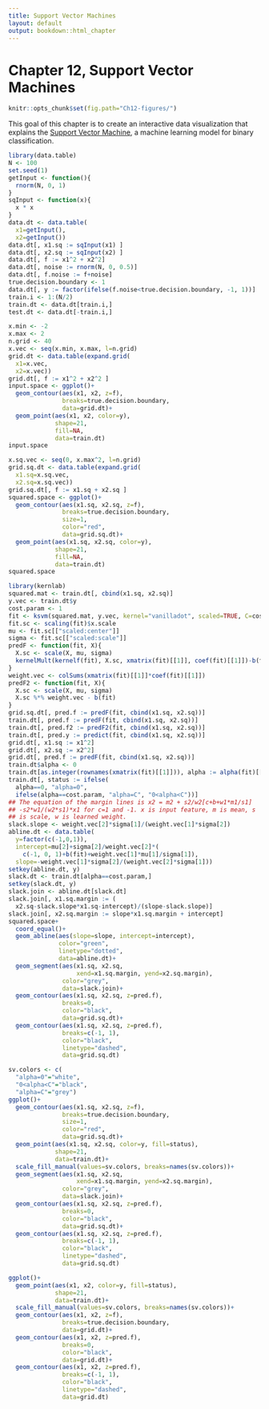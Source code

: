 ```yaml
---
title: Support Vector Machines
layout: default
output: bookdown::html_chapter
---
```


# Chapter 12, Support Vector Machines

```r
knitr::opts_chunk$set(fig.path="Ch12-figures/")
```

This goal of this chapter is to create an interactive data
visualization that explains the
[Support Vector Machine](https://en.wikipedia.org/wiki/Support_vector_machine),
a machine learning model for binary classification.

```r
library(data.table)
N <- 100
set.seed(1)
getInput <- function(){
  rnorm(N, 0, 1)
}
sqInput <- function(x){
  x * x
}
data.dt <- data.table(
  x1=getInput(),
  x2=getInput())
data.dt[, x1.sq := sqInput(x1) ]
data.dt[, x2.sq := sqInput(x2) ]
data.dt[, f := x1^2 + x2^2]
data.dt[, noise := rnorm(N, 0, 0.5)]
data.dt[, f.noise := f+noise]
true.decision.boundary <- 1
data.dt[, y := factor(ifelse(f.noise<true.decision.boundary, -1, 1))]
train.i <- 1:(N/2)
train.dt <- data.dt[train.i,]
test.dt <- data.dt[-train.i,]
```

```r
x.min <- -2
x.max <- 2
n.grid <- 40
x.vec <- seq(x.min, x.max, l=n.grid)
grid.dt <- data.table(expand.grid(
  x1=x.vec,
  x2=x.vec))
grid.dt[, f := x1^2 + x2^2 ]
input.space <- ggplot()+
  geom_contour(aes(x1, x2, z=f),
               breaks=true.decision.boundary,
               data=grid.dt)+
  geom_point(aes(x1, x2, color=y),
             shape=21,
             fill=NA,
             data=train.dt)
input.space
```

```r
x.sq.vec <- seq(0, x.max^2, l=n.grid)
grid.sq.dt <- data.table(expand.grid(
  x1.sq=x.sq.vec,
  x2.sq=x.sq.vec))
grid.sq.dt[, f := x1.sq + x2.sq ]
squared.space <- ggplot()+
  geom_contour(aes(x1.sq, x2.sq, z=f),
               breaks=true.decision.boundary,
               size=1,
               color="red",
               data=grid.sq.dt)+
  geom_point(aes(x1.sq, x2.sq, color=y),
             shape=21,
             fill=NA,
             data=train.dt)
squared.space

```

```r
library(kernlab)
squared.mat <- train.dt[, cbind(x1.sq, x2.sq)]
y.vec <- train.dt$y
cost.param <- 1
fit <- ksvm(squared.mat, y.vec, kernel="vanilladot", scaled=TRUE, C=cost.param)
fit.sc <- scaling(fit)$x.scale
mu <- fit.sc[["scaled:center"]]
sigma <- fit.sc[["scaled:scale"]]
predF <- function(fit, X){
  X.sc <- scale(X, mu, sigma)
  kernelMult(kernelf(fit), X.sc, xmatrix(fit)[[1]], coef(fit)[[1]])-b(fit)
}
weight.vec <- colSums(xmatrix(fit)[[1]]*coef(fit)[[1]])
predF2 <- function(fit, X){
  X.sc <- scale(X, mu, sigma)
  X.sc %*% weight.vec - b(fit)
}
grid.sq.dt[, pred.f := predF(fit, cbind(x1.sq, x2.sq))]
train.dt[, pred.f := predF(fit, cbind(x1.sq, x2.sq))]
train.dt[, pred.f2 := predF2(fit, cbind(x1.sq, x2.sq))]
train.dt[, pred.y := predict(fit, cbind(x1.sq, x2.sq))]
grid.dt[, x1.sq := x1^2]
grid.dt[, x2.sq := x2^2]
grid.dt[, pred.f := predF(fit, cbind(x1.sq, x2.sq))]
train.dt$alpha <- 0
train.dt[as.integer(rownames(xmatrix(fit)[[1]])), alpha := alpha(fit)[[1]]]
train.dt[, status := ifelse(
  alpha==0, "alpha=0",
  ifelse(alpha==cost.param, "alpha=C", "0<alpha<C"))]
## The equation of the margin lines is x2 = m2 + s2/w2[c+b+w1*m1/s1]
## -s2*w1/(w2*s1)*x1 for c=1 and -1. x is input feature, m is mean, s
## is scale, w is learned weight.
slack.slope <- weight.vec[2]*sigma[1]/(weight.vec[1]*sigma[2])
abline.dt <- data.table(
  y=factor(c(-1,0,1)),
  intercept=mu[2]+sigma[2]/weight.vec[2]*(
    c(-1, 0, 1)+b(fit)+weight.vec[1]*mu[1]/sigma[1]),
  slope=-weight.vec[1]*sigma[2]/(weight.vec[2]*sigma[1]))
setkey(abline.dt, y)
slack.dt <- train.dt[alpha==cost.param,]
setkey(slack.dt, y)
slack.join <- abline.dt[slack.dt]
slack.join[, x1.sq.margin := (
  x2.sq-slack.slope*x1.sq-intercept)/(slope-slack.slope)]
slack.join[, x2.sq.margin := slope*x1.sq.margin + intercept]
squared.space+
  coord_equal()+
  geom_abline(aes(slope=slope, intercept=intercept),
              color="green",
              linetype="dotted",
              data=abline.dt)+
  geom_segment(aes(x1.sq, x2.sq,
                   xend=x1.sq.margin, yend=x2.sq.margin),
               color="grey",
               data=slack.join)+
  geom_contour(aes(x1.sq, x2.sq, z=pred.f),
               breaks=0,
               color="black",
               data=grid.sq.dt)+
  geom_contour(aes(x1.sq, x2.sq, z=pred.f),
               breaks=c(-1, 1),
               color="black",
               linetype="dashed",
               data=grid.sq.dt)

sv.colors <- c(
  "alpha=0"="white",
  "0<alpha<C"="black",
  "alpha=C"="grey")
ggplot()+
  geom_contour(aes(x1.sq, x2.sq, z=f),
               breaks=true.decision.boundary,
               size=1,
               color="red",
               data=grid.sq.dt)+
  geom_point(aes(x1.sq, x2.sq, color=y, fill=status),
             shape=21,
             data=train.dt)+
  scale_fill_manual(values=sv.colors, breaks=names(sv.colors))+
  geom_segment(aes(x1.sq, x2.sq,
                   xend=x1.sq.margin, yend=x2.sq.margin),
               color="grey",
               data=slack.join)+
  geom_contour(aes(x1.sq, x2.sq, z=pred.f),
               breaks=0,
               color="black",
               data=grid.sq.dt)+
  geom_contour(aes(x1.sq, x2.sq, z=pred.f),
               breaks=c(-1, 1),
               color="black",
               linetype="dashed",
               data=grid.sq.dt)

ggplot()+
  geom_point(aes(x1, x2, color=y, fill=status),
             shape=21,
             data=train.dt)+
  scale_fill_manual(values=sv.colors, breaks=names(sv.colors))+
  geom_contour(aes(x1, x2, z=f),
               breaks=true.decision.boundary,
               data=grid.dt)+
  geom_contour(aes(x1, x2, z=pred.f),
               breaks=0,
               color="black",
               data=grid.dt)+
  geom_contour(aes(x1, x2, z=pred.f),
               breaks=c(-1, 1),
               color="black",
               linetype="dashed",
               data=grid.dt)

```
